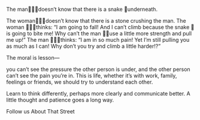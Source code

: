 The man👨🏽‍🦱doesn’t know that there is a snake 🐍underneath.

The woman🙍🏽‍♀️doesn’t know that there is a stone crushing the man.
The woman 🙎🏼‍♀️thinks: “I am going to fall! And I can’t climb because the snake 🐍is going to bite me! Why can’t the man 🧔🏼use a little more strength and pull me up!” The man 🧑🏾‍🦲thinks: “I am in so much pain! Yet I’m still pulling you as much as I can! Why don’t you try and climb a little harder!?”

The moral is lesson—

 you can’t see the pressure the other person is under, and the other person can’t see the pain you’re in.
This is life, whether it’s with work, family, feelings or friends, we should try to understand each other.

Learn to think differently, perhaps more clearly and communicate better. A little thought and patience goes a long way.

Follow us About That Street